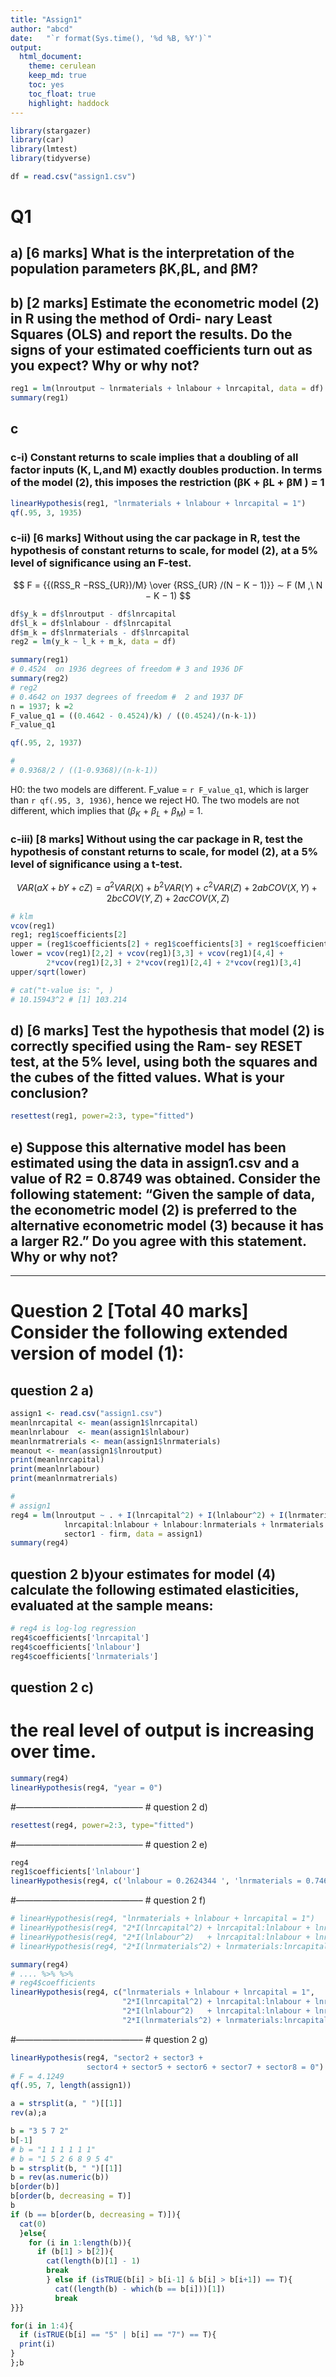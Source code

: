 ```yaml
---
title: "Assign1"
author: "abcd"
date:   "`r format(Sys.time(), '%d %B, %Y')`"
output: 
  html_document:
    theme: cerulean
    keep_md: true
    toc: yes
    toc_float: true
    highlight: haddock
---
```


```r
library(stargazer)
library(car)
library(lmtest)
library(tidyverse)
```


```r
df = read.csv("assign1.csv")
```

# Q1
## a) [6 marks] What is the interpretation of the population parameters βK,βL, and βM?
## b) [2 marks] Estimate the econometric model (2) in R using the method of Ordi- nary Least Squares (OLS) and report the results. Do the signs of your estimated coefficients turn out as you expect? Why or why not?

```r
reg1 = lm(lnroutput ~ lnrmaterials + lnlabour + lnrcapital, data = df)
summary(reg1)
```

## c

### c-i) Constant returns to scale implies that a doubling of all factor inputs (K, L,and M) exactly doubles production. In terms of the model (2), this imposes the restriction (βK + βL + βM ) = 1

```r
linearHypothesis(reg1, "lnrmaterials + lnlabour + lnrcapital = 1")
qf(.95, 3, 1935)
```

### c-ii) [6 marks] Without using the car package in R, test the hypothesis of constant returns to scale, for model (2), at a 5% level of significance using an F-test.

$$
F =   {{(RSS_R −RSS_{UR})/M} \over {RSS_{UR} /(N − K − 1)}} ∼ F (M ,\  N − K − 1)
$$

```r
df$y_k = df$lnroutput - df$lnrcapital
df$l_k = df$lnlabour - df$lnrcapital
df$m_k = df$lnrmaterials - df$lnrcapital
reg2 = lm(y_k ~ l_k + m_k, data = df)
```


```r
summary(reg1)
# 0.4524  on 1936 degrees of freedom # 3 and 1936 DF
summary(reg2) 
# reg2
# 0.4642 on 1937 degrees of freedom #  2 and 1937 DF
n = 1937; k =2
F_value_q1 = ((0.4642 - 0.4524)/k) / ((0.4524)/(n-k-1))
F_value_q1

qf(.95, 2, 1937)

# 
# 0.9368/2 / ((1-0.9368)/(n-k-1))
```

 
H0: the two models are different.
F_value = `r F_value_q1`, which is larger than `r qf(.95, 3, 1936)`, hence we reject H0. The two models are not different, which implies that ($\beta_K$ + $\beta_L$ + $\beta_M$) = 1.

### c-iii) [8 marks] Without using the car package in R, test the hypothesis of constant returns to scale, for model (2), at a 5% level of significance using a t-test.

$$VAR(aX+bY +cZ)=a^2 VAR(X)+b^2 VAR(Y)+c^2VAR(Z) +2ab COV(X,Y)+2bc COV(Y,Z)+2ac COV(X,Z)$$

```r
# klm
vcov(reg1)
reg1; reg1$coefficients[2]
upper = (reg1$coefficients[2] + reg1$coefficients[3] + reg1$coefficients[4] - 1)
lower = vcov(reg1)[2,2] + vcov(reg1)[3,3] + vcov(reg1)[4,4] + 
        2*vcov(reg1)[2,3] + 2*vcov(reg1)[2,4] + 2*vcov(reg1)[3,4]
upper/sqrt(lower) 

# cat("t-value is: ", )
# 10.15943^2 # [1] 103.214
```


## d) [6 marks] Test the hypothesis that model (2) is correctly specified using the Ram- sey RESET test, at the 5% level, using both the squares and the cubes of the fitted values. What is your conclusion?

```r
resettest(reg1, power=2:3, type="fitted")
```

## e) Suppose this alternative model has been estimated using the data in assign1.csv and a value of R2 = 0.8749 was obtained. Consider the following statement: “Given the sample of data, the econometric model (2) is preferred to the alternative econometric model (3) because it has a larger R2.” Do you agree with this statement. Why or why not? 

---

# Question 2 [Total 40 marks] Consider the following extended version of model (1):

## question 2 a)
```r
assign1 <- read.csv("assign1.csv")
meanlnrcapital <- mean(assign1$lnrcapital)
meanlnrlabour  <- mean(assign1$lnlabour)
meanlnrmatrerials <- mean(assign1$lnrmaterials)
meanout <- mean(assign1$lnroutput)
print(meanlnrcapital)
print(meanlnrlabour)
print(meanlnrmatrerials)

```


```r
# 
# assign1
reg4 = lm(lnroutput ~ . + I(lnrcapital^2) + I(lnlabour^2) + I(lnrmaterials^2) +
            lnrcapital:lnlabour + lnlabour:lnrmaterials + lnrmaterials:lnrcapital -
            sector1 - firm, data = assign1)
summary(reg4)
```

## question 2 b)your estimates for model (4) calculate the following estimated elasticities, evaluated at the sample means:

```r
# reg4 is log-log regression
reg4$coefficients['lnrcapital']
reg4$coefficients['lnlabour']
reg4$coefficients['lnrmaterials']
```


## question 2 c)

# the real level of output is increasing over time.

```r
summary(reg4)
linearHypothesis(reg4, "year = 0")
```



#--------------------------------------------
# question 2 d)

```r
resettest(reg4, power=2:3, type="fitted")
```

#--------------------------------------------
# question 2 e)

```r
reg4
reg1$coefficients['lnlabour']
linearHypothesis(reg4, c('lnlabour = 0.2624344 ', 'lnrmaterials = 0.7461395', 'lnrcapital = 0.0792811'))
```


#--------------------------------------------
# question 2 f)

```r
# linearHypothesis(reg4, "lnrmaterials + lnlabour + lnrcapital = 1")
# linearHypothesis(reg4, "2*I(lnrcapital^2) + lnrcapital:lnlabour + lnrmaterials:lnrcapital = 0")
# linearHypothesis(reg4, "2*I(lnlabour^2)   + lnrcapital:lnlabour + lnrmaterials:lnlabour   = 0")
# linearHypothesis(reg4, "2*I(lnrmaterials^2) + lnrmaterials:lnrcapital + lnrmaterials:lnlabour = 0")

summary(reg4)
# .... %>% %>% 
# reg4$coefficients
linearHypothesis(reg4, c("lnrmaterials + lnlabour + lnrcapital = 1",
                         "2*I(lnrcapital^2) + lnrcapital:lnlabour + lnrmaterials:lnrcapital = 0",
                         "2*I(lnlabour^2)   + lnrcapital:lnlabour + lnrmaterials:lnlabour   = 0",
                         "2*I(lnrmaterials^2) + lnrmaterials:lnrcapital + lnrmaterials:lnlabour = 0"))
```

#--------------------------------------------
# question 2 g)

```r
linearHypothesis(reg4, "sector2 + sector3 +
                 sector4 + sector5 + sector6 + sector7 + sector8 = 0")
# F = 4.1249
qf(.95, 7, length(assign1))
```
 
 
```r

a = strsplit(a, " ")[[1]]
rev(a);a
```

```r

b = "3 5 7 2"
b[-1]
# b = "1 1 1 1 1 1"
# b = "1 5 2 6 8 9 5 4"
b = strsplit(b, " ")[[1]]
b = rev(as.numeric(b))
b[order(b)]
b[order(b, decreasing = T)]
b
if (b == b[order(b, decreasing = T)]){
  cat(0)
  }else{
    for (i in 1:length(b)){
      if (b[1] > b[2]){
        cat(length(b)[1] - 1)
        break
        } else if (isTRUE(b[i] > b[i-1] & b[i] > b[i+1]) == T){
          cat((length(b) - which(b == b[i]))[1])
          break
}}}

for(i in 1:4){
  if (isTRUE(b[i] == "5" | b[i] == "7") == T){
  print(i)
}
};b
```

